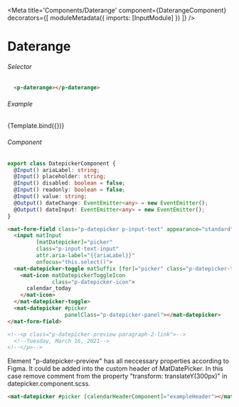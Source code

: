 

<Meta title='Components/Daterange' 
  component={DaterangeComponent}
  decorators={[
    moduleMetadata({
      imports: [InputModule]
    })
  ]} 
/>


# Daterange

###### Selector
```html
  <p-daterange></p-daterange>
```
###### Example
<Canvas>
  <Story name="Daterange"
     args={{
         label: 'Label',
         ariaLabel: 'Label',
         value: 100,
         validators: Validators.required
     }}>
     {Template.bind({})}
  </Story>
</Canvas>

###### Component
```ts
export class DatepickerComponent {
  @Input() ariaLabel: string;
  @Input() placeholder: string;
  @Input() disabled: boolean = false;
  @Input() readonly: boolean = false;
  @Input() value: string;
  @Output() dateChange: EventEmitter<any> = new EventEmitter();
  @Output() dateInput: EventEmitter<any> = new EventEmitter();
}
```
```html
<mat-form-field class="p-datepicker p-input-text" appearance="standard">
  <input matInput
         [matDatepicker]="picker"
         class="p-input-text-input"
         attr.aria-label="{{ariaLabel}}"
         onfocus="this.select()">
  <mat-datepicker-toggle matSuffix [for]="picker" class="p-datepicker-toggle">
    <mat-icon matDatepickerToggleIcon
              class="p-datepicker-icon">
      calendar_today
    </mat-icon>
  </mat-datepicker-toggle>
  <mat-datepicker #picker
                  panelClass="p-datepicker-panel"></mat-datepicker>
</mat-form-field>

<!--<p class="p-datepicker-preview paragraph-2-link">-->
  <!--Tuesday, March 16, 2021-->
<!--</p>-->
```

Element "p-datepicker-preview" has all neccessary properties according to Figma.
It could be added into the custom header of MatDatePicker. In this case remove comment from the property "transform: translateY(300px)" in datepicker.component.scss. 
```html
<mat-datepicker #picker [calendarHeaderComponent]="exampleHeader"></mat-datepicker>
```
